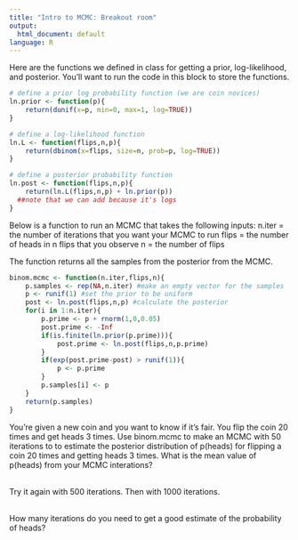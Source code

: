 ```yaml
---
title: "Intro to MCMC: Breakout room"
output:
  html_document: default
language: R
---
```


<!-- To render the assignment in Rmarkdown, enter the command below in the R console -->
<!-- rmarkdown::render("Class_22__Assignment_breakoutroom_exercise.Rmd") -->

Here are the functions we defined in class for getting a prior, log-likelihood, and posterior. You'll want to run the code in this block to store the functions.

```r
# define a prior log probability function (we are coin novices)
ln.prior <- function(p){
	return(dunif(x=p, min=0, max=1, log=TRUE))
}

# define a log-likelihood function
ln.L <- function(flips,n,p){
	return(dbinom(x=flips, size=n, prob=p, log=TRUE))
}

# define a posterior probability function
ln.post <- function(flips,n,p){
	return(ln.L(flips,n,p) + ln.prior(p)) 
  ##note that we can add because it's logs
}
```


Below is a function to run an MCMC that takes the following inputs:
n.iter = the number of iterations that you want your MCMC to run
flips = the number of heads in n flips that you observe
n = the number of flips

The function returns all the samples from the posterior from the MCMC.

```r

binom.mcmc <- function(n.iter,flips,n){
	p.samples <- rep(NA,n.iter) #make an empty vector for the samples
	p <- runif(1) #set the prior to be uniform
	post <- ln.post(flips,n,p) #calculate the posterior
	for(i in 1:n.iter){
		p.prime <- p + rnorm(1,0,0.05)
		post.prime <- -Inf
		if(is.finite(ln.prior(p.prime))){
			post.prime <- ln.post(flips,n,p.prime)
		}
		if(exp(post.prime-post) > runif(1)){
			p <- p.prime
		}
		p.samples[i] <- p
	}
	return(p.samples)
}

```

You're given a new coin and you want to know if it's fair. You flip the coin 20 times and get heads 3 times. Use binom.mcmc to make an MCMC with 50 iterations to to estimate the posterior distribution of p(heads) for flipping a coin 20 times and getting heads 3 times. What is the mean value of p(heads) from your MCMC interations?
\
\

Try it again with 500 iterations. Then with 1000 iterations.\
\

How many iterations do you need to get a good estimate of the probability of heads?
